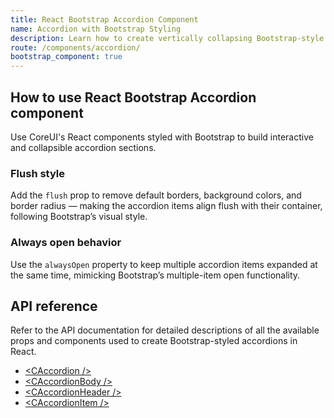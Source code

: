 ```yaml
---
title: React Bootstrap Accordion Component
name: Accordion with Bootstrap Styling
description: Learn how to create vertically collapsing Bootstrap-style accordions using CoreUI’s React components.
route: /components/accordion/
bootstrap_component: true
---
```


## How to use React Bootstrap Accordion component

Use CoreUI's React components styled with Bootstrap to build interactive and collapsible accordion sections.

<ExampleSnippet className="theme-bootstrap" component="AccordionExample" componentName="React Bootstrap Accordion" />

### Flush style

Add the `flush` prop to remove default borders, background colors, and border radius — making the accordion items align flush with their container, following Bootstrap’s visual style.

<ExampleSnippet className="theme-bootstrap" component="AccordionFlushExample" componentName="React Bootstrap Accordion" />

### Always open behavior

Use the `alwaysOpen` property to keep multiple accordion items expanded at the same time, mimicking Bootstrap’s multiple-item open functionality.

<ExampleSnippet className="theme-bootstrap" component="AccordionAlwaysOpenExample" componentName="React Bootstrap Accordion" />

## API reference

Refer to the API documentation for detailed descriptions of all the available props and components used to create Bootstrap-styled accordions in React.

- [&lt;CAccordion /&gt;](./api/#caccordion)
- [&lt;CAccordionBody /&gt;](./api/#caccordionbody)
- [&lt;CAccordionHeader /&gt;](./api/#caccordionheader)
- [&lt;CAccordionItem /&gt;](./api/#caccordionitem)